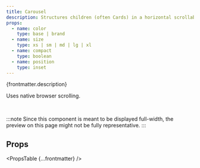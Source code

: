 ```yaml
---
title: Carousel
description: Structures children (often Cards) in a horizontal scrollable carousel.
props:
  - name: color
    type: base | brand
  - name: size
    type: xs | sm | md | lg | xl
  - name: compact
    type: boolean
  - name: position
    type: inset
---
```



{frontmatter.description}

Uses native browser scrolling.

<br />

:::note
Since this component is meant to be displayed full-width, the preview on this page might not be fully representative.
:::

<DecorativeField structure="carousel" />

## Props

<PropsTable {...frontmatter} />
